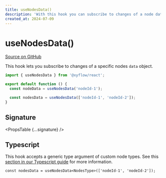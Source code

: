 ```yaml
---
title: useNodesData()
description: 'With this hook you can subscribe to changes of a node data of a specific node.'
created_at: 2024-07-09
---
```



# useNodesData()

[Source on GitHub](https://github.com/xyflow/xyflow/blob/main/packages/react/src/hooks/useNodesData.ts)

This hook lets you subscribe to changes of a specific nodes `data` object.

```jsx
import { useNodesData } from '@xyflow/react';

export default function () {
  const nodeData = useNodesData('nodeId-1');

  const nodesData = useNodesData(['nodeId-1', 'nodeId-2']);
}
```

## Signature

<PropsTable {...signature} />

## Typescript

This hook accepts a generic type argument of custom node types. See this
[section in our Typescript guide](/learn/advanced-use/typescript#nodetype-edgetype-unions) for more information.

```tsx
const nodesData = useNodesData<NodesType>(['nodeId-1', 'nodeId-2']);
```
